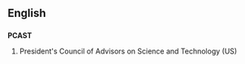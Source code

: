 ==English==
==={{acronym}}===
'''PCAST'''

#President's Council of Advisors on Science and Technology (US)